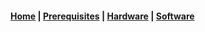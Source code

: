#### [Home](/) | [Prerequisites](/Create/prerequisites) |  [Hardware](/Create/Hardware/workstations) | [Software](/Create/Software/software)

